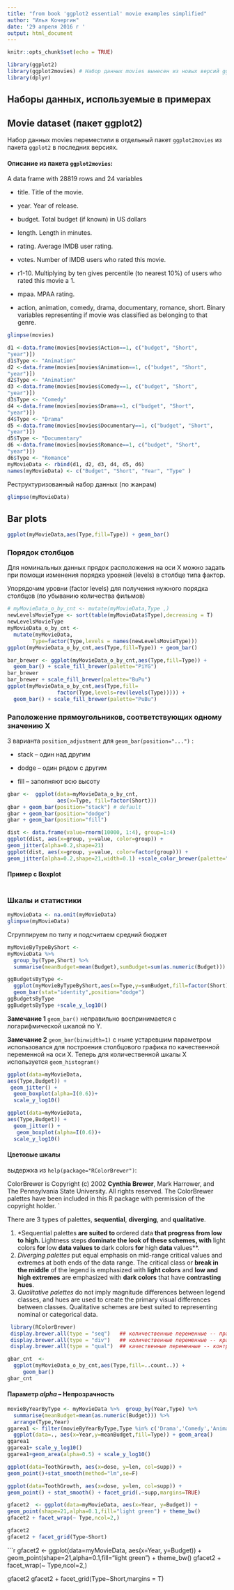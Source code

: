 ```yaml
---
title: "from book 'ggplot2 essential' movie examples simplified"
author: "Илья Кочергин"
date: '29 апреля 2016 г '
output: html_document
---
```


```r
knitr::opts_chunk$set(echo = TRUE)
```


```r
library(ggplot2)
library(ggplot2movies) # Набор данных movies вынесен из новых версий ggplot2
library(dplyr)
```
## Наборы данных, используемые в  примерах
## Movie dataset (пакет ggplot2)

Набор данных movies переместили в отдельный пакет `ggplot2movies` из пакета `ggplot2` в последних версиях.

#### Описание из пакета `ggplot2movies`:

A data frame with 28819 rows and 24 variables

* title. Title of the movie.

* year. Year of release.

* budget. Total budget (if known) in US dollars

* length. Length in minutes.

* rating. Average IMDB user rating.

* votes. Number of IMDB users who rated this movie.

* r1-10. Multiplying by ten gives percentile (to nearest 10%) of users who rated this movie a 1.

* mpaa. MPAA rating.

* action, animation, comedy, drama, documentary, romance, short. Binary variables representing
if movie was classified as belonging to that genre.

```r
glimpse(movies)

```

```r
d1 <-data.frame(movies[movies$Action==1, c("budget", "Short",
"year")])
d1$Type <- "Animation"
d2 <-data.frame(movies[movies$Animation==1, c("budget", "Short",
"year")])
d2$Type <- "Animation"
d3 <-data.frame(movies[movies$Comedy==1, c("budget", "Short",
"year")])
d3$Type <- "Comedy"
d4 <-data.frame(movies[movies$Drama==1, c("budget", "Short",
"year")])
d4$Type <- "Drama"
d5 <-data.frame(movies[movies$Documentary==1, c("budget", "Short",
"year")])
d5$Type <- "Documentary"
d6 <-data.frame(movies[movies$Romance==1, c("budget", "Short",
"year")])
d6$Type <- "Romance"
myMovieData <- rbind(d1, d2, d3, d4, d5, d6)
names(myMovieData) <- c("Budget", "Short", "Year", "Type" )
```

Реструктуризованный набор данных (по жанрам)

```r
glimpse(myMovieData)
```

## Bar plots

```r
ggplot(myMovieData,aes(Type,fill=Type)) + geom_bar()
```

### Порядок столбцов

Для номинальных данных прядок расположения на оси X можно задать при помощи изменения порядка уровней (levels) в столбце типа фактор.

Упорядочим уровни (factor levels) для получения нужного порядка столбцов (по убыванию количества фильмов)

```r
# myMovieData_o_by_cnt <- mutate(myMovieData,Type ,)
newLevelsMovieType <- sort(table(myMovieData$Type),decreasing = T)
newLevelsMovieType 
myMovieData_o_by_cnt <-
  mutate(myMovieData,
        Type=factor(Type,levels = names(newLevelsMovieType)))
ggplot(myMovieData_o_by_cnt,aes(Type,fill=Type)) + geom_bar()
```


```r

bar_brewer <- ggplot(myMovieData_o_by_cnt,aes(Type,fill=Type)) + 
  geom_bar() + scale_fill_brewer(palette="PiYG")
bar_brewer
bar_brewer + scale_fill_brewer(palette="BuPu")
ggplot(myMovieData_o_by_cnt,aes(Type,fill=
                factor(Type,levels=rev(levels(Type))))) + 
  geom_bar() + scale_fill_brewer(palette="PuBu")

```

### Раположение прямоугольников, соответствующих одному значению X

3 варианта `position_adjustment` для `geom_bar(position="...")` :

* stack -- один над другим

* dodge -- один рядом с другим 

* fill  -- заполняют всю высоту 

```r
gbar <-  ggplot(data=myMovieData_o_by_cnt,
                aes(x=Type, fill=factor(Short)))
gbar + geom_bar(position="stack") # default 
gbar + geom_bar(position="dodge")
gbar + geom_bar(position="fill")
```

```r
dist <- data.frame(value=rnorm(10000, 1:4), group=1:4)
ggplot(dist, aes(x=group, y=value, color=group)) +
geom_jitter(alpha=0.2,shape=21)
ggplot(dist, aes(x=group, y=value, color=factor(group))) +
geom_jitter(alpha=0.2,shape=21,width=0.1) +scale_color_brewer(palette="YlOrRd")

```


#### Пример с Boxplot 

```r


```

### Шкалы и статистики 












```r
myMovieData <- na.omit(myMovieData)
glimpse(myMovieData)
```

Сгруппируем по типу и подсчитаем средний бюджет

```r
myMovieByTypeByShort <- 
myMovieData %>% 
  group_by(Type,Short) %>% 
  summarise(meanBudget=mean(Budget),sumBudget=sum(as.numeric(Budget)))

ggBudgetsByType <- 
  ggplot(myMovieByTypeByShort,aes(x=Type,y=sumBudget,fill=factor(Short))) +
  geom_bar(stat="identity",position="dodge")
ggBudgetsByType
ggBudgetsByType +scale_y_log10()
```


**Замечание 1** `geom_bar()` неправильно воспринимается с логарифмической шкалой по Y.

**Замечание 2** `geom_bar(binwidth=1)` с ныне устаревшим параметром использовался для построения столбцового графика по качественной переменной на оси X. Теперь для количественной шкалы X используется `geom_histogram()`

```r
ggplot(data=myMovieData,
aes(Type,Budget)) +
 geom_jitter() + 
  geom_boxplot(alpha=I(0.6))+
  scale_y_log10()
```

```r
ggplot(data=myMovieData,
aes(Type,Budget)) +
  geom_jitter() + 
   geom_boxplot(alpha=I(0.6))+
  scale_y_log10()
```




#### Цветовые шкалы



выдержка из `help(package="RColorBrewer")`:

ColorBrewer is Copyright (c) 2002 **Cynthia Brewer**, Mark Harrower, and The Pennsylvania State University. All rights reserved. 
The ColorBrewer palettes have been included in this R package with permission of the copyright holder. 
`

There are 3 types of palettes, **sequential**, **diverging**, and **qualitative**.

1. *Sequential palettes** are suited to **ordered data** that progress from low to high. **Lightness steps** dominate the look of these schemes, with **light colors** for **low** data values to **dark colors** for **high** data **values**. 
2. *Diverging palettes* put equal emphasis on mid-range critical values and extremes at both ends of the data range. The critical class or **break in the middle** of the legend is emphasized with **light colors** and **low and high extremes** are emphasized with **dark colors** that have **contrasting hues**. 
3. *Qualitative palettes* do not imply magnitude differences between legend classes, and hues are used to create the primary visual differences between classes. Qualitative schemes are best suited to representing nominal or categorical data.

```r
 library(RColorBrewer)
 display.brewer.all(type = "seq")   ## количественные переменные -- правый край шкалы тёмный
 display.brewer.all(type = "div")   ## количественные переменные -- края шкалы темные 
 display.brewer.all(type = "qual")  ## качественные переменные -- контрастные цвета

```


```r
gbar_cnt  <-
  ggplot(myMovieData_o_by_cnt,aes(Type,fill=..count..)) +
     geom_bar()
gbar_cnt
```

#### Параметр *alpha* -- Непрозрачность

```r
movieByYearByType <- myMovieData %>%  group_by(Year,Type) %>% 
  summarise(meanBudget=mean(as.numeric(Budget))) %>% 
  arrange(Type,Year)
ggarea1 <- filter(movieByYearByType,Type %in% c('Drama','Comedy','Animation')) %>% 
  ggplot(data=., aes(x=Year,y=meanBudget,fill=Type)) + geom_area()
ggarea1
ggarea1+ scale_y_log10()
ggarea1+geom_area(alpha=0.5) + scale_y_log10()
```


```r

ggplot(data=ToothGrowth, aes(x=dose, y=len, col=supp)) +
geom_point()+stat_smooth(method="lm",se=F)

```


```r
ggplot(data=ToothGrowth, aes(x=dose, y=len, col=supp)) +
geom_point() + stat_smooth() + facet_grid(.~supp,margins=TRUE)

```


```r
gfacet2  <- ggplot(data=myMovieData, aes(x=Year, y=Budget)) +
geom_point(shape=21,alpha=0.1,fill="light green") + theme_bw()
gfacet2 + facet_wrap(~ Type,ncol=2,)

gfacet2
gfacet2 + facet_grid(Type~Short)
```

```r
gfacet2  <- ggplot(data=myMovieData, aes(x=Year, y=Budget)) +
geom_point(shape=21,alpha=0.1,fill="light green") + theme_bw()
gfacet2 + facet_wrap(~ Type,ncol=2,)

gfacet2
gfacet2 + facet_grid(Type~Short,margins = T)